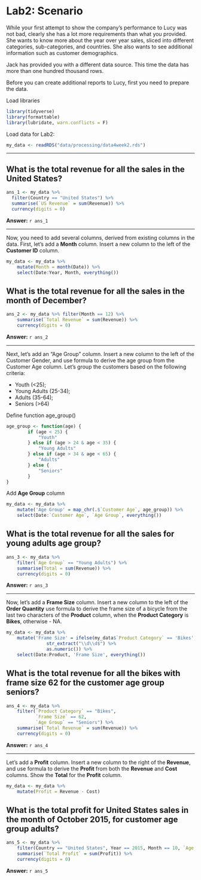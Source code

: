 # Lab2: Scenario  

While your first attempt to show the company's performance to Lucy was not bad, clearly she has a lot more requirements than what you provided. She wants to know more about the year over year sales, sliced into different categories, sub-categories, and countries. She also wants to see additional information such as customer demographics.

Jack has provided you with a different data source. This time the data has more than one hundred thousand rows.

Before you can create additional reports to Lucy, first you need to prepare the data.

Load libraries
```r
library(tidyverse)
library(formattable)
library(lubridate, warn.conflicts = F)
```
Load data for Lab2:
```r
my_data <- readRDS("data/processing/data4week2.rds")
```

---

## What is the total revenue for all the sales in the United States?
```r
ans_1 <- my_data %>%
  filter(Country == "United States") %>%
  summarise(`US Revenue` = sum(Revenue)) %>%
  currency(digits = 0)
```
**Answer:** `r ans_1` 

---

Now, you need to add several columns, derived from existing columns in the data.
First, let's add a **Month** column. Insert a new column to the left of the **Customer ID** column.
```r
my_data <- my_data %>%
    mutate(Month = month(Date)) %>%
    select(Date:Year, Month, everything())
```

## What is the total revenue for all the sales in the month of December?
```r
ans_2 <- my_data %>% filter(Month == 12) %>%
    summarise(`Total Revenue` = sum(Revenue)) %>%
    currency(digits = 0)
```
**Answer:** `r ans_2` 

---

Next, let's add an "Age Group" column. Insert a new column to the left of the Customer Gender, and use formula to derive the age group from the Customer Age column. Let's group the customers based on the following criteria:

* Youth (<25);
* Young Adults (25-34);
* Adults (35-64);
* Seniors (>64)

Define function age_group()
```r
age_group <- function(age) {
        if (age < 25) {
            "Youth"
        } else if (age > 24 & age < 35) {
            "Young Adults"
        } else if (age > 34 & age < 65) {
            "Adults"
        } else {
            "Seniors"
        }
}
```
Add **Age Group** column
```r
my_data <- my_data %>%
    mutate('Age Group' = map_chr(.$`Customer Age`, age_group)) %>%
    select(Date:`Customer Age`, `Age Group`, everything())
```

## What is the total revenue for all the sales for young adults age group?
```r
ans_3 <- my_data %>%
    filter(`Age Group` == "Young Adults") %>%
    summarise(Total = sum(Revenue)) %>%
    currency(digits = 0)
```
**Answer:** `r ans_3` 

---

Now, let's add a **Frame Size** column. Insert a new column to the left of the **Order Quantity** use formula to derive the frame size of a bicycle from the last two characters of the **Product** column, when the **Product Category** is **Bikes**, otherwise - NA.

```r
my_data <- my_data %>%
    mutate('Frame Size' = ifelse(my_data$`Product Category` == 'Bikes', my_data$Product, NA) %>%
               str_extract("\\d\\d$") %>%
               as.numeric()) %>%
    select(Date:Product, 'Frame Size', everything())
```

## What is the total revenue for all the bikes with frame size 62 for the customer age group seniors?
```r
ans_4 <- my_data %>%
    filter(`Product Category` == "Bikes",
           `Frame Size` == 62,
           `Age Group` == "Seniors") %>%
    summarise(`Total Revenue` = sum(Revenue)) %>%
    currency(digits = 0)
```
**Answer:** `r ans_4` 

---

Let's add a **Profit** column. Insert a new column to the right of the **Revenue**, and use formula to derive the **Profit** from both the **Revenue** and **Cost** columns. Show the **Total** for the **Profit** column.  
```r
my_data <- my_data %>%
    mutate(Profit = Revenue - Cost)
```

## What is the total profit for United States sales in the month of October 2015, for customer age group adults?
```r
ans_5 <- my_data %>%
    filter(Country == "United States", Year == 2015, Month == 10, `Age Group` == "Adults") %>%
    summarise(`Total Profit` = sum(Profit)) %>%
    currency(digits = 0)
```
**Answer:** `r ans_5` 
